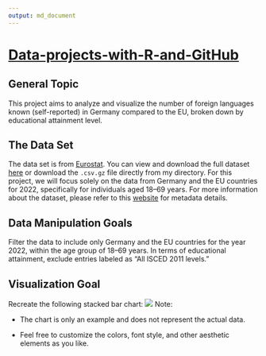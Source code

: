 ```yaml
---
output: md_document
---
```


# [Data-projects-with-R-and-GitHub](https://dr-eberle-zentrum.github.io/Data-projects-with-R-and-GitHub/)

## General Topic

This project aims to analyze and visualize the number of foreign languages known (self-reported) in Germany compared to the EU, broken down by educational attainment level.

## The Data Set

The data set is from [Eurostat](https://ec.europa.eu/eurostat/en/). You can view and download the full dataset [here](https://ec.europa.eu/eurostat/databrowser/view/edat_aes_l23/default/table?lang=en&category=educ.educ_lang.educ_lang_00.edat_aes_l2) or download the `.csv.gz` file directly from my directory. For this project, we will focus solely on the data from Germany and the EU countries for 2022, specifically for individuals aged 18–69 years. For more information about the dataset, please refer to this [website](https://ec.europa.eu/eurostat/cache/metadata/en/trng_aes_12m_esms.htm) for metadata details.

## Data Manipulation Goals

Filter the data to include only Germany and the EU countries for the year 2022, within the age group of 18–69 years. In terms of educational attainment, exclude entries labeled as "All ISCED 2011 levels."

## Visualization Goal

Recreate the following stacked bar chart: ![](examplechart.jpg) Note:

-   The chart is only an example and does not represent the actual data.

-   Feel free to customize the colors, font style, and other aesthetic elements as you like.

